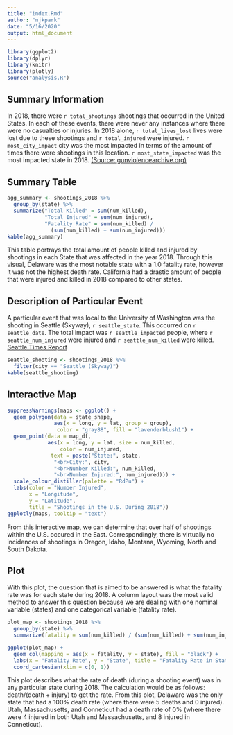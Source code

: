 ```yaml
---
title: "index.Rmd"
author: "njkpark"
date: "5/16/2020"
output: html_document
---
```

```r
library(ggplot2)
library(dplyr)
library(knitr)
library(plotly)
source("analysis.R")
```

## Summary Information
In 2018, there were `r total_shootings` shootings that occurred in the United States. In each of these events, there were never any instances where there were no casualties or injuries. In 2018 alone, `r total_lives_lost` lives were lost due to these shootings and `r total_injured` were injured. `r most_city_impact` city was the most impacted in terms of the amount of times there were shootings in this location. `r most_state_impacted` was the most impacted state in 2018. [(Source: gunviolencearchive.org)](https://www.gunviolencearchive.org/reports/mass-shooting)

## Summary Table
```r
agg_summary <- shootings_2018 %>%
  group_by(state) %>%
  summarize("Total Killed" = sum(num_killed),
            "Total Injured" = sum(num_injured),
            "Fatality Rate" = sum(num_killed) /
              (sum(num_killed) + sum(num_injured)))
kable(agg_summary)
```

This table portrays the total amount of people killed and injured by shootings in each State that was affected in the year 2018. Through this visual, Delaware was the most notable state with a 1.0 fatality rate, however it was not the highest death rate. California had a drastic amount of people that were injured and killed in 2018 compared to other states. 

## Description of Particular Event

A particular event that was local to the University of Washington was the shooting in Seattle (Skyway), `r seattle_state`. This occurred on `r seattle_date`. The total impact was `r seattle_impacted` people, where `r seattle_num_injured` were injured and `r seattle_num_killed` were killed. 
[Seattle Times Report](https://www.seattletimes.com/seattle-news/crime/two-people-killed-in-skyway-shooting/)
```r
seattle_shooting <- shootings_2018 %>%
  filter(city == "Seattle (Skyway)")
kable(seattle_shooting)
```


## Interactive Map
```r

suppressWarnings(maps <- ggplot() +
  geom_polygon(data = state_shape,
               aes(x = long, y = lat, group = group),
                color = "gray88", fill = "lavenderblush1") +
  geom_point(data = map_df,
             aes(x = long, y = lat, size = num_killed,
                 color = num_injured,
              text = paste("State:", state,
               "<br>City:", city,
               "<br>Number Killed:", num_killed,
               "<br>Number Injured:", num_injured))) +
  scale_colour_distiller(palette = "RdPu") +
  labs(color = "Number Injured",
       x = "Longitude",
       y = "Latitude",
       title = "Shootings in the U.S. During 2018"))
ggplotly(maps, tooltip = "text")
```

From this interactive map, we can determine that over half of shootings within the U.S. occured in the East. Correspondingly, there is virtually no incidences of shootings in Oregon, Idaho, Montana, Wyoming, North and South Dakota. 

## Plot

With this plot, the question that is aimed to be answered is what the fatality rate was for each state during 2018. A column layout was the most valid method to answer this question because we are dealing with one nominal variable (states) and one categorical variable (fatality rate). 
```r
plot_map <- shootings_2018 %>%
  group_by(state) %>%
  summarize(fatality = sum(num_killed) / (sum(num_killed) + sum(num_injured)))

ggplot(plot_map) +
  geom_col(mapping = aes(x = fatality, y = state), fill = "black") +
  labs(x = "Fatality Rate", y = "State", title = "Fatality Rate in States") +
  coord_cartesian(xlim = c(0, 1))
```

This plot describes what the rate of death (during a shooting event) was in any particular state during 2018. The calculation would be as follows: death/(death + injury) to get the rate. From this plot, Delaware was the only state that had a 100% death rate (where there were 5 deaths and 0 injured). Utah, Massachusetts, and Conneticut had a death rate of 0% (where there were 4 injured in both Utah and Massachusetts, and 8 injured in Conneticut). 


